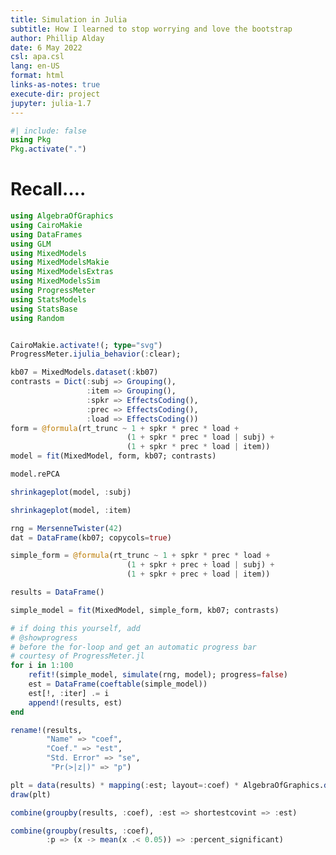 ```yaml
---
title: Simulation in Julia
subtitle: How I learned to stop worrying and love the bootstrap
author: Phillip Alday
date: 6 May 2022
csl: apa.csl
lang: en-US
format: html
links-as-notes: true
execute-dir: project
jupyter: julia-1.7
---
```


```julia
#| include: false
using Pkg
Pkg.activate(".")
```

# Recall....

```julia
using AlgebraOfGraphics
using CairoMakie
using DataFrames
using GLM
using MixedModels
using MixedModelsMakie
using MixedModelsExtras
using MixedModelsSim
using ProgressMeter
using StatsModels
using StatsBase
using Random


CairoMakie.activate!(; type="svg")
ProgressMeter.ijulia_behavior(:clear);
```


```julia
kb07 = MixedModels.dataset(:kb07)
contrasts = Dict(:subj => Grouping(),
                 :item => Grouping(),
                 :spkr => EffectsCoding(),
                 :prec => EffectsCoding(),
                 :load => EffectsCoding())
form = @formula(rt_trunc ~ 1 + spkr * prec * load +
                          (1 + spkr * prec * load | subj) +
                          (1 + spkr * prec * load | item))
model = fit(MixedModel, form, kb07; contrasts)
```

```julia
model.rePCA
```


```julia
shrinkageplot(model, :subj)
```


```julia
shrinkageplot(model, :item)
```


```julia
rng = MersenneTwister(42)
dat = DataFrame(kb07; copycols=true)

simple_form = @formula(rt_trunc ~ 1 + spkr * prec * load +
                          (1 + spkr + prec + load | subj) +
                          (1 + spkr + prec + load | item))

results = DataFrame()

simple_model = fit(MixedModel, simple_form, kb07; contrasts)

# if doing this yourself, add
# @showprogress
# before the for-loop and get an automatic progress bar
# courtesy of ProgressMeter.jl
for i in 1:100
    refit!(simple_model, simulate(rng, model); progress=false)
    est = DataFrame(coeftable(simple_model))
    est[!, :iter] .= i
    append!(results, est)
end

rename!(results,
        "Name" => "coef",
        "Coef." => "est",
        "Std. Error" => "se",
         "Pr(>|z|)" => "p")
```

```julia
plt = data(results) * mapping(:est; layout=:coef) * AlgebraOfGraphics.density()
draw(plt)
```

```julia
combine(groupby(results, :coef), :est => shortestcovint => :est)
```


```julia
combine(groupby(results, :coef),
        :p => (x -> mean(x .< 0.05)) => :percent_significant)
```
